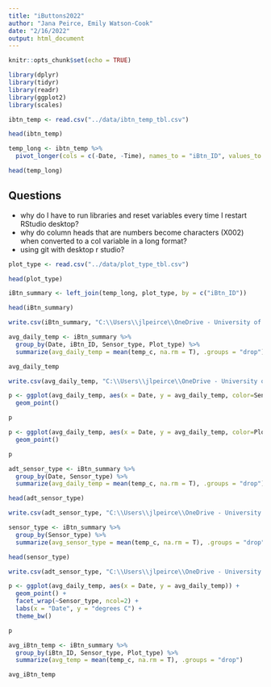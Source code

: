 ```yaml
---
title: "iButtons2022"
author: "Jana Peirce, Emily Watson-Cook"
date: "2/16/2022"
output: html_document
---
```


```r
knitr::opts_chunk$set(echo = TRUE)
```

```r
library(dplyr)
library(tidyr)
library(readr)
library(ggplot2)
library(scales)
```

```r
ibtn_temp <- read.csv("../data/ibtn_temp_tbl.csv")

head(ibtn_temp)
```

```r
temp_long <- ibtn_temp %>% 
  pivot_longer(cols = c(-Date, -Time), names_to = "iBtn_ID", values_to = "temp_c")

head(temp_long)
```

## Questions
- why do I have to run libraries and reset variables every time I restart RStudio desktop?
- why do column heads that are numbers become characters (X002) when converted to a col variable in a long format?
- using git with desktop r studio?

```r
plot_type <- read.csv("../data/plot_type_tbl.csv")

head(plot_type)
```

```r
iBtn_summary <- left_join(temp_long, plot_type, by = c("iBtn_ID"))

head(iBtn_summary)
```

```r
write.csv(iBtn_summary, "C:\\Users\\jlpeirce\\OneDrive - University of Alaska\\R for UAF AGC\\nna-irps\\iButtons\\data\\iBtn_summary.csv", row.names = FALSE)
```

```r
avg_daily_temp <- iBtn_summary %>%
  group_by(Date, iBtn_ID, Sensor_type, Plot_type) %>% 
  summarize(avg_daily_temp = mean(temp_c, na.rm = T), .groups = "drop")

avg_daily_temp
```

```r
write.csv(avg_daily_temp, "C:\\Users\\jlpeirce\\OneDrive - University of Alaska\\R for UAF AGC\\nna-irps\\iButtons\\data\\iBtn_adt_all.csv", row.names = FALSE)
```

```r
p <- ggplot(avg_daily_temp, aes(x = Date, y = avg_daily_temp, color=Sensor_type)) +
  geom_point()

p
```

```r
p <- ggplot(avg_daily_temp, aes(x = Date, y = avg_daily_temp, color=Plot_type)) +
  geom_point() 

p
```

```r
adt_sensor_type <- iBtn_summary %>% 
  group_by(Date, Sensor_type) %>% 
  summarize(avg_daily_temp = mean(temp_c, na.rm = T), .groups = "drop")

head(adt_sensor_type)

write.csv(adt_sensor_type, "C:\\Users\\jlpeirce\\OneDrive - University of Alaska\\R for UAF AGC\\nna-irps\\iButtons\\data\\adt_sensor_type.csv", row.names = FALSE)
```

```r
sensor_type <- iBtn_summary %>% 
  group_by(Sensor_type) %>% 
  summarize(avg_sensor_type = mean(temp_c, na.rm = T), .groups = "drop")

head(sensor_type)

write.csv(adt_sensor_type, "C:\\Users\\jlpeirce\\OneDrive - University of Alaska\\R for UAF AGC\\iButtons\\data\\sensor_type.csv", row.names = FALSE)
```

```r
p <- ggplot(avg_daily_temp, aes(x = Date, y = avg_daily_temp)) +
  geom_point() +
  facet_wrap(~Sensor_type, ncol=2) +
  labs(x = "Date", y = "degrees C") +
  theme_bw()

p
```

```r
avg_iBtn_temp <- iBtn_summary %>%
  group_by(iBtn_ID, Sensor_type, Plot_type) %>% 
  summarize(avg_temp = mean(temp_c, na.rm = T), .groups = "drop")

avg_iBtn_temp
```
